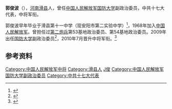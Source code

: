 '''郭俊波'''（{{bd|1950年}}），[[河南|河南]][[滑县|滑县]]人，曾任[[中国人民解放军|中国人民解放军]][[中国人民解放军国防大学|国防大学]]副政治委员，中共十七大代表，中将军衔。

郭俊波早年毕业于滑县第十一中学（现安阳市第二实验中学）<ref>{{cite web|url=http://www.hnhx.gov.cn/bii/htm/2007/10/20071023081232-1.htm|title=愿故乡建设得更加文明富裕|publisher=中国·滑县}}{{dead link|date=2018年4月 |bot=InternetArchiveBot |fix-attempted=yes }}</ref>，1968年加入[[中国人民解放军|中国人民解放军]]。曾担任过[[第二炮兵|第二炮兵]]第53基地政治委员、第54基地政治委员。2009年出任[[中国人民解放军国防大学|国防大学]]副政治委员<ref>{{cite web|url=http://news.jgsu.edu.cn/info/news/20091018738.html|title=国防大学副政委郭俊波少将观看《井冈山》|publisher=井冈山大学}}{{dead link|date=2018年4月 |bot=InternetArchiveBot |fix-attempted=yes }}</ref>，2010年7月晋升中将军衔。<ref>{{cite web|url=http://www.zaobao.com/wencui/2010/08/hongkong100809d.shtml|title=中国新晋陞21名中将 多为专家学者型将领|publisher=联合早报|accessdate=2011-01-01|archive-date=2010-08-11|archive-url=https://web.archive.org/web/20100811091148/http://zaobao.com/wencui/2010/08/hongkong100809d.shtml|dead-url=no}}</ref>

== 参考资料 ==
{{reflist}}

{{中国军事人物小作品}}

{{DEFAULTSORT:Guo郭}}
[[Category:中国人民解放军中将|Category:中国人民解放军中将]]
[[Category:滑县人|Category:滑县人]]
[[Category:郭姓|J俊]]
[[Category:中国人民解放军国防大学副政治委员|Category:中国人民解放军国防大学副政治委员]]
[[Category:中共十七大代表|Category:中共十七大代表]]